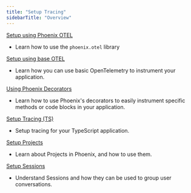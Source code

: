 ```yaml
---
title: "Setup Tracing"
sidebarTitle: "Overview"
---
```


[Setup using Phoenix OTEL](/phoenix/tracing/how-to-tracing/setup-tracing/setup-using-phoenix-otel)

* Learn how to use the `phoenix.otel` library

[Setup using base OTEL](/phoenix/tracing/how-to-tracing/setup-tracing/custom-spans)

* Learn how you can use basic OpenTelemetry to instrument your application.

[Using Phoenix Decorators](/phoenix/tracing/how-to-tracing/setup-tracing/instrument-python)

* Learn how to use Phoenix's decorators to easily instrument specific methods or code blocks in your application.

[Setup Tracing (TS)](/phoenix/tracing/how-to-tracing/setup-tracing/javascript)

* Setup tracing for your TypeScript application.

[Setup Projects](/phoenix/tracing/how-to-tracing/setup-tracing/setup-projects)

* Learn about Projects in Phoenix, and how to use them.

[Setup Sessions](/phoenix/tracing/how-to-tracing/setup-tracing/setup-sessions)

* Understand Sessions and how they can be used to group user conversations.


